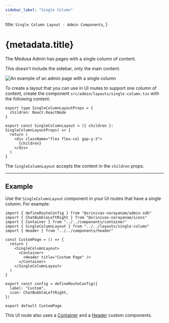 ```yaml
---
sidebar_label: "Single Column"
---
```


  title: `Single Column Layout - Admin Components`,
}

# {metadata.title}

The Medusa Admin has pages with a single column of content.

<Note>

This doesn't include the sidebar, only the main content.

</Note>

![An example of an admin page with a single column](https://res.cloudinary.com/dza7lstvk/image/upload/v1728286605/Medusa%20Resources/single-column.png)

To create a layout that you can use in UI routes to support one column of content, create the component `src/admin/layouts/single-column.tsx` with the following content:

```tsx title="src/admin/layouts/single-column.tsx"
export type SingleColumnLayoutProps = {
  children: React.ReactNode
}

export const SingleColumnLayout = ({ children }: SingleColumnLayoutProps) => {
  return (
    <div className="flex flex-col gap-y-3">
      {children}
    </div>
  )
}
```

The `SingleColumnLayout` accepts the content in the `children` props.

---

## Example

Use the `SingleColumnLayout` component in your UI routes that have a single column. For example:

```tsx title="src/admin/routes/custom/page.tsx" highlights={[["9"]]}
import { defineRouteConfig } from "@srinivas-narayanam/admin-sdk"
import { ChatBubbleLeftRight } from "@srinivas-narayanam/icons"
import { Container } from "../../components/container"
import { SingleColumnLayout } from "../../layouts/single-column"
import { Header } from "../../components/header"

const CustomPage = () => {
  return (
    <SingleColumnLayout>
      <Container>
        <Header title="Custom Page" />
      </Container>
    </SingleColumnLayout>
  )
}

export const config = defineRouteConfig({
  label: "Custom",
  icon: ChatBubbleLeftRight,
})

export default CustomPage
```

This UI route also uses a [Container](../../components/container/page.mdx) and a [Header]() custom components.